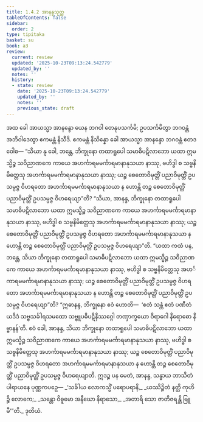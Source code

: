 ```yaml
---
title: 1.4.2 အာနန္ဒသုတ္တ
tableOfContents: false
sidebar:
  order: 2
type: tipitaka
basket: su
book: a3
review:
  current: review
  updated: '2025-10-23T09:13:24.542779'
  updated_by: ''
  notes: ''
  history:
  - state: review
    date: '2025-10-23T09:13:24.542779'
    updated_by: ''
    notes: ''
    previous_state: draft
---
```



<ReviewStatus review={frontmatter.review} showDetails={true} />

<HypothesisAnnotation frontmatter={frontmatter} />

<DynamicBreadcrumb />

<Division number="32" book="a3" e="ch" v="15" p="131">

<Paragraph number="171" book="a3">
အထ ခေါ အာယသ္မာ အာနန္ဒော ယေန ဘဂဝါ တေနုပသင်္ကမိ; ဥပသင်္ကမိတွာ ဘဂဝန္တံ အဘိဝါဒေတွာ ဧကမန္တံ နိသီဒိ. ဧကမန္တံ နိသိန္နော ခေါ အာယသ္မာ အာနန္ဒော ဘဂဝန္တံ ဧတဒဝေါစ—
</Paragraph>

<Paragraph number="172" book="a3">
“သိယာ နု ခေါ, ဘန္တေ, ဘိက္ခုနော တထာရူပေါ သမာဓိပဋိလာဘော ယထာ ဣမသ္မိဉ္စ သဝိညာဏကေ ကာယေ အဟင်္ကာရမမင်္ကာရမာနာနုသယာ နာဿု, ဗဟိဒ္ဓါ စ သဗ္ဗနိမိတ္တေသု အဟင်္ကာရမမင်္ကာရမာနာနုသယာ နာဿု; ယဉ္စ စေတောဝိမုတ္တိံ ပညာဝိမုတ္တိံ ဥပသမ္ပဇ္ဇ ဝိဟရတော အဟင်္ကာရမမင်္ကာရမာနာနုသယာ န ဟောန္တိ တဉ္စ စေတောဝိမုတ္တိံ ပညာဝိမုတ္တိံ ဥပသမ္ပဇ္ဇ ဝိဟရေယျာ”တိ? “သိယာ, အာနန္ဒ, ဘိက္ခုနော တထာရူပေါ သမာဓိပဋိလာဘော ယထာ ဣမသ္မိဉ္စ သဝိညာဏကေ ကာယေ အဟင်္ကာရမမင်္ကာရမာနာနုသယာ နာဿု, ဗဟိဒ္ဓါ စ သဗ္ဗနိမိတ္တေသု အဟင်္ကာရမမင်္ကာရမာနာနုသယာ နာဿု; ယဉ္စ စေတောဝိမုတ္တိံ ပညာဝိမုတ္တိံ ဥပသမ္ပဇ္ဇ ဝိဟရတော အဟင်္ကာရမမင်္ကာရမာနာနုသယာ န ဟောန္တိ တဉ္စ စေတောဝိမုတ္တိံ ပညာဝိမုတ္တိံ ဥပသမ္ပဇ္ဇ ဝိဟရေယျာ”တိ.
</Paragraph>

<Paragraph number="173" book="a3">
“ယထာ ကထံ ပန, ဘန္တေ, သိယာ ဘိက္ခုနော တထာရူပေါ သမာဓိပဋိလာဘော ယထာ ဣမသ္မိဉ္စ သဝိညာဏကေ ကာယေ အဟင်္ကာရမမင်္ကာရမာနာနုသယာ နာဿု, ဗဟိဒ္ဓါ စ သဗ္ဗနိမိတ္တေသု အဟင်္ကာရမမင်္ကာရမာနာနုသယာ နာဿု; ယဉ္စ စေတောဝိမုတ္တိံ ပညာဝိမုတ္တိံ ဥပသမ္ပဇ္ဇ ဝိဟရတော အဟင်္ကာရမမင်္ကာရမာနာနုသယာ န ဟောန္တိ တဉ္စ စေတောဝိမုတ္တိံ ပညာဝိမုတ္တိံ ဥပသမ္ပဇ္ဇ ဝိဟရေယျာ”တိ?
</Paragraph>

<Paragraph number="174" book="a3">
“ဣဓာနန္ဒ, ဘိက္ခုနော ဧဝံ ဟောတိ—  ‘ဧတံ သန္တံ ဧတံ ပဏီတံ ယဒိဒံ သဗ္ဗသင်္ခါရသမထော သဗ္ဗူပဓိပဋိနိဿဂ္ဂေါ တဏှာက္ခယော ဝိရာဂေါ နိရောဓော နိဗ္ဗာနန်’တိ. ဧဝံ ခေါ, အာနန္ဒ, သိယာ ဘိက္ခုနော တထာရူပေါ သမာဓိပဋိလာဘော ယထာ ဣမသ္မိဉ္စ သဝိညာဏကေ ကာယေ အဟင်္ကာရမမင်္ကာရမာနာနုသယာ နာဿု, ဗဟိဒ္ဓါ စ သဗ္ဗနိမိတ္တေသု အဟင်္ကာရမမင်္ကာရမာနာနုသယာ နာဿု; ယဉ္စ စေတောဝိမုတ္တိံ ပညာဝိမုတ္တိံ ဥပသမ္ပဇ္ဇ ဝိဟရတော အဟင်္ကာရမမင်္ကာရမာနာနုသယာ န ဟောန္တိ တဉ္စ စေတောဝိမုတ္တိံ ပညာဝိမုတ္တိံ ဥပသမ္ပဇ္ဇ ဝိဟရေယျာတိ.
</Paragraph>

<Paragraph number="175" book="a3">
ဣဒဉ္စ ပန မေတံ, အာနန္ဒ, သန္ဓာယ ဘာသိတံ ပါရာယနေ ပုဏ္ဏကပဉှေ—
</Paragraph>

<Paragraph number="176" type="verses" book="a3">
_‘သင်္ခါယ လောကသ္မိံ ပရောပရာနိ,_  
_ယဿိဉ္ဇိတံ နတ္ထိ ကုဟိဉ္စိ လောကေ;_  
_သန္တော ဝိဓူမော အနီဃော နိရာသော,_  
_အတာရိ သော ဇာတိဇရန္တိ ဗြူမီ’”တိ._  


</Paragraph>
</Division>

<Paragraph number="177" type="center" book="a3">
ဒုတိယံ.
</Paragraph>